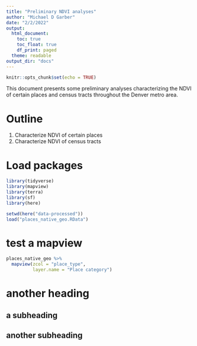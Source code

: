 ```yaml
---
title: "Preliminary NDVI analyses"
author: "Michael D Garber"
date: "2/2/2022"
output:
  html_document:
    toc: true
    toc_float: true
    df_print: paged
  theme: readable
output_dir: "docs"
---
```


```r
knitr::opts_chunk$set(echo = TRUE)
```

This document presents some preliminary analyses characterizing the NDVI of certain places and census tracts throughout the Denver metro area.

# Outline  
1. Characterize NDVI of certain places
2. Characterize NDVI of census tracts

# Load packages
```r
library(tidyverse)
library(mapview)
library(terra)
library(sf)
library(here)
```

```r
setwd(here("data-processed"))
load("places_native_geo.RData")
```
# test a mapview
```r
places_native_geo %>% 
  mapview(zcol = "place_type",
          layer.name = "Place category")
```

# another heading
## a subheading
## another subheading